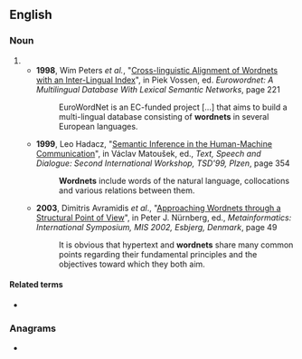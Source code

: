 ==English==

===Noun===
{{head|en|noun plural form}}

# {{plural of|wordnet|lang=en}}
#* '''1998''', Wim Peters ''et al.'', "[http://books.google.com/books?id=-qEep-1ib8UC&pg=RA1-PA221&dq=wordnets&ei=04hLR7fACYKw7gLdi6z_Bg&sig=iVdXb1vf9qH8sgZ_Rm0p4JJWL6I Cross-linguistic Alignment of Wordnets with an Inter-Lingual Index]", in Piek Vossen, ed. ''Eurowordnet: A Multilingual Database With Lexical Semantic Networks'', page 221
#*: EuroWordNet is an EC-funded project […] that aims to build a multi-lingual database consisting of '''wordnets''' in several European languages.
#* '''1999''', Leo Hadacz, "[http://books.google.com/books?id=vplrW0wxzx0C&pg=PA354&dq=wordnets&ei=04hLR7fACYKw7gLdi6z_Bg&sig=T3aJ7lQEWO1X3V3i40MFzhWukbU#PPA353,M1 Semantic Inference in the Human-Machine Communication]", in Václav Matoušek, ed., ''Text, Speech and Dialogue: Second International Workshop, TSD'99, Plzen'', page 354
#*: '''Wordnets''' include words of the natural language, collocations and various relations between them.
#* '''2003''', Dimitris Avramidis ''et al''., "[http://books.google.com/books?id=9Qm9f2kDkywC&pg=PA49&dq=wordnets&ei=04hLR7fACYKw7gLdi6z_Bg&sig=m0p9r_LMh05h_7NsJTncALVCEBc Approaching Wordnets through a Structural Point of View]", in Peter J. Nürnberg, ed., ''Metainformatics: International Symposium, MIS 2002, Esbjerg, Denmark'', page 49
#*: It is obvious that hypertext and '''wordnets''' share many common points regarding their fundamental principles and the objectives toward which they both aim.

====Related terms====
* {{l|en|WordNet}}

===Anagrams===
* {{anagrams|en|a=denorstw|drownest|sent word}}